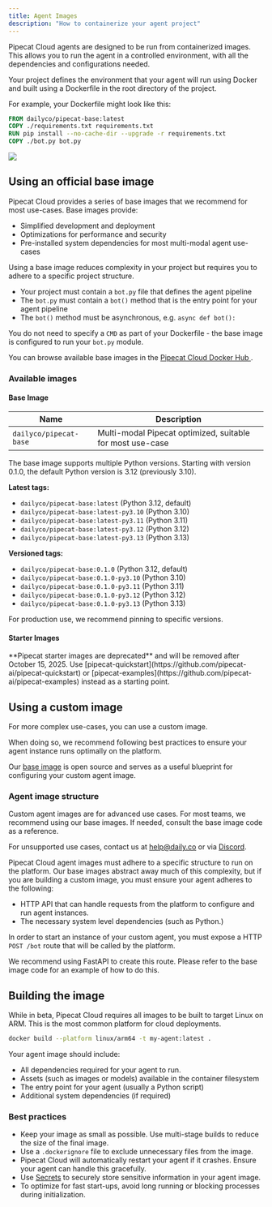 ```yaml
---
title: Agent Images
description: "How to containerize your agent project"
---
```


Pipecat Cloud agents are designed to be run from containerized images. This allows you to run the agent in a controlled environment, with all the dependencies and configurations needed.

Your project defines the environment that your agent will run using Docker and built using a Dockerfile in the root directory of the project.

For example, your Dockerfile might look like this:

```dockerfile
FROM dailyco/pipecat-base:latest
COPY ./requirements.txt requirements.txt
RUN pip install --no-cache-dir --upgrade -r requirements.txt
COPY ./bot.py bot.py
```

<Frame>
  <img src="../images/agent-anatomy.png" />
</Frame>

## Using an official base image

Pipecat Cloud provides a series of base images that we recommend for most use-cases. Base images provide:

- Simplified development and deployment
- Optimizations for performance and security
- Pre-installed system dependencies for most multi-modal agent use-cases

Using a base image reduces complexity in your project but requires you to adhere to a specific project structure.

- Your project must contain a `bot.py` file that defines the agent pipeline
- The `bot.py` must contain a `bot()` method that is the entry point for your agent pipeline
- The `bot()` method must be asynchronous, e.g. `async def bot():`

You do not need to specify a `CMD` as part of your Dockerfile - the base image is configured to run your `bot.py` module.

You can browse available base images in the [Pipecat Cloud Docker Hub <Icon icon="arrow-up-right-from-square" iconType="solid" />](https://hub.docker.com/u/dailyco).

### Available images

#### Base Image

| Name                   | Description                                               |
| ---------------------- | --------------------------------------------------------- |
| `dailyco/pipecat-base` | Multi-modal Pipecat optimized, suitable for most use-case |

The base image supports multiple Python versions. Starting with version 0.1.0, the default Python version is 3.12 (previously 3.10).

**Latest tags:**

- `dailyco/pipecat-base:latest` (Python 3.12, default)
- `dailyco/pipecat-base:latest-py3.10` (Python 3.10)
- `dailyco/pipecat-base:latest-py3.11` (Python 3.11)
- `dailyco/pipecat-base:latest-py3.12` (Python 3.12)
- `dailyco/pipecat-base:latest-py3.13` (Python 3.13)

**Versioned tags:**

- `dailyco/pipecat-base:0.1.0` (Python 3.12, default)
- `dailyco/pipecat-base:0.1.0-py3.10` (Python 3.10)
- `dailyco/pipecat-base:0.1.0-py3.11` (Python 3.11)
- `dailyco/pipecat-base:0.1.0-py3.12` (Python 3.12)
- `dailyco/pipecat-base:0.1.0-py3.13` (Python 3.13)

<Tip>For production use, we recommend pinning to specific versions.</Tip>

#### Starter Images

<Warning>
  **Pipecat starter images are deprecated** and will be removed after October
  15, 2025. Use
  [pipecat-quickstart](https://github.com/pipecat-ai/pipecat-quickstart) or
  [pipecat-examples](https://github.com/pipecat-ai/pipecat-examples) instead as
  a starting point.
</Warning>

## Using a custom image

For more complex use-cases, you can use a custom image.

When doing so, we recommend following best practices to ensure your agent instance runs optimally on the platform.

Our [base image](https://github.com/daily-co/pipecat-cloud-images/tree/main/pipecat-base) is open source and serves as a useful blueprint for configuring your custom agent image.

### Agent image structure

<Warning>
Custom agent images are for advanced use cases. For most teams,
we recommend using our base images. If needed, consult the base
image code as a reference.

For unsupported use cases, contact us at help@daily.co or via
[Discord](https://discord.gg/dailyco).

</Warning>

Pipecat Cloud agent images must adhere to a specific structure to run on the platform. Our base images abstract away much of this complexity, but if you are building a custom image, you must ensure your agent adheres to the following:

- HTTP API that can handle requests from the platform to configure and run agent instances.
- The necessary system level dependencies (such as Python.)

In order to start an instance of your custom agent, you must expose a HTTP `POST /bot` route that will be called by the platform.

We recommend using FastAPI to create this route. Please refer to the base image code for an example of how to do this.

## Building the image

While in beta, Pipecat Cloud requires all images to be built to target Linux on ARM. This is the most common platform for cloud deployments.

```bash
docker build --platform linux/arm64 -t my-agent:latest .
```

Your agent image should include:

- All dependencies required for your agent to run.
- Assets (such as images or models) available in the container filesystem
- The entry point for your agent (usually a Python script)
- Additional system dependencies (if required)

### Best practices

- Keep your image as small as possible. Use multi-stage builds to reduce the size of the final image.
- Use a `.dockerignore` file to exclude unnecessary files from the image.
- Pipecat Cloud will automatically restart your agent if it crashes. Ensure your agent can handle this gracefully.
- Use [Secrets](./secrets) to securely store sensitive information in your agent image.
- To optimize for fast start-ups, avoid long running or blocking processes during initialization.
